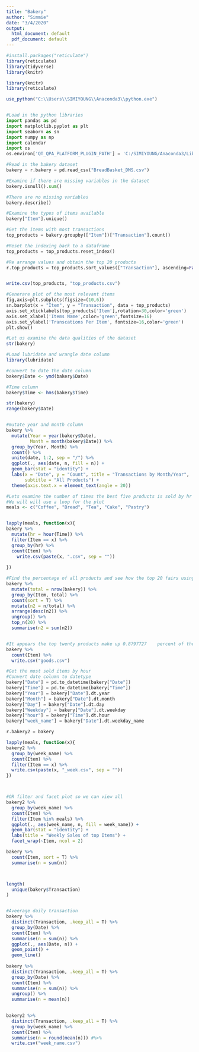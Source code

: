 ```yaml
---
title: "Bakery"
author: "Simmie"
date: "3/4/2020"
output:
  html_document: default
  pdf_document: default
---
```


```r
#install.packages("reticulate")
library(reticulate)
library(tidyverse)
library(knitr)
```


```r
library(knitr)
library(reticulate)

use_python("C:\\Users\\SIMIYOUNG\\Anaconda3\\python.exe")



```

```python
#Load in the python libraries
import pandas as pd
import matplotlib.pyplot as plt
import seaborn as sn
import numpy as np
import calendar
import os 
os.environ['QT_QPA_PLATFORM_PLUGIN_PATH'] = 'C:/SIMIYOUNG/Anaconda3/Library/plugins/platforms/Qt5Core.dll'
```

```python
#Read in the bakery dataset
bakery = r.bakery = pd.read_csv("BreadBasket_DMS.csv")
```



```python
#Examine if there are missing variables in the dataset
bakery.isnull().sum()

#There are no missing variables
bakery.describe()
```

```python
#Examine the types of items available
bakery["Item"].unique()

#Get the items with most transactions
top_products = bakery.groupby(["Item"])["Transaction"].count()

#Reset the indexing back to a dataframe
top_products = top_products.reset_index()

#Re arrange values and obtain the top 20 products
r.top_products = top_products.sort_values(["Transaction"], ascending=False).head(20)



```
```r
write.csv(top_products, "top_products.csv")
```

```python

#Generare plot of the most relevant items
fig,axis=plt.subplots(figsize=(10,6))
sn.barplot(x = "Item", y = "Transaction", data = top_products)
axis.set_xticklabels(top_products['Item'],rotation=30,color='green')
axis.set_xlabel('Items Name',color='green',fontsize=16)
axis.set_ylabel('Transcations Per Item', fontsize=16,color='green')
plt.show()
```


```r
#Let us examine the data qualities of the dataset
str(bakery)

#Load lubridate and wrangle date column
library(lubridate)

#convert to date the date column
bakery$Date <- ymd(bakery$Date)

#Time column
bakery$Time <- hms(bakery$Time)

```


```r
str(bakery)
range(bakery$Date)


#mutate year and month column
bakery %>% 
  mutate(Year = year(bakery$Date),
         Month = month(bakery$Date)) %>% 
  group_by(Year, Month) %>% 
  count() %>% 
  unite(date, 1:2, sep = "/") %>% 
  ggplot(., aes(date, n, fill = n)) +
  geom_bar(stat = "identity") +
  labs(x = "Date", y = "Count", title = "Transactions by Month/Year",
       subtitle = "All Products") +
  theme(axis.text.x = element_text(angle = 20))
```

```r
#Lets examine the number of times the best five products is sold by hr
#We will will use a loop for the plot
meals <- c("Coffee", "Bread", "Tea", "Cake", "Pastry")


lapply(meals, function(x){
bakery %>% 
  mutate(hr = hour(Time)) %>% 
  filter(Item == x) %>% 
  group_by(hr) %>% 
  count(Item) %>% 
    write.csv(paste(x, ".csv", sep = ""))
        
})
```


```r
#Find the percentage of all products and see how the top 20 fairs using the 80, 20 rule
bakery %>% 
  mutate(total = nrow(bakery)) %>% 
  group_by(Item, total) %>% 
  count(sort = T) %>% 
  mutate(n2 = n/total) %>% 
  arrange(desc(n2)) %>% 
  ungroup() %>% 
  top_n(20) %>% 
  summarise(n2 = sum(n2))


#It appears the top twenty products make up 0.8797727	 percent of the sales
bakery %>% 
  count(Item) %>% 
  write.csv("goods.csv")
```



```python
#Get the most sold items by hour
#Convert date column to datetype
bakery["Date"] = pd.to_datetime(bakery["Date"])
bakery["Time"] = pd.to_datetime(bakery["Time"])
bakery["Year"] = bakery["Date"].dt.year
bakery["Month"] = bakery["Date"].dt.month
bakery["Day"] = bakery["Date"].dt.day
bakery["Weekday"] = bakery["Date"].dt.weekday
bakery["hour"] = bakery["Time"].dt.hour
bakery["week_name"] = bakery["Date"].dt.weekday_name

r.bakery2 = bakery

```

```r
lapply(meals, function(x){
bakery2 %>% 
  group_by(week_name) %>% 
  count(Item) %>% 
  filter(Item == x) %>% 
  write.csv(paste(x, "_week.csv", sep = ""))
})



#OR filter and facet plot so we can view all 
bakery2 %>% 
  group_by(week_name) %>% 
  count(Item) %>% 
  filter(Item %in% meals) %>% 
  ggplot(., aes(week_name, n, fill = week_name)) +
  geom_bar(stat = "identity") +
  labs(title = "Weekly Sales of top Items") +
  facet_wrap(~Item, ncol = 2) 
```

```r
bakery %>% 
  count(Item, sort = T) %>% 
  summarise(n = sum(n))



length(
  unique(bakery$Transaction)
)


#Aveerage daily transaction
bakery %>% 
  distinct(Transaction, .keep_all = T) %>% 
  group_by(Date) %>% 
  count(Item) %>% 
  summarise(n = sum(n)) %>% 
  ggplot(., aes(Date, n)) +
  geom_point() +
  geom_line()
 
bakery %>% 
  distinct(Transaction, .keep_all = T) %>% 
  group_by(Date) %>% 
  count(Item) %>% 
  summarise(n = sum(n)) %>%
  ungroup() %>% 
  summarise(n = mean(n))
  

bakery2 %>% 
  distinct(Transaction, .keep_all = T) %>% 
  group_by(week_name) %>% 
  count(Item) %>% 
  summarise(n = round(mean(n))) #%>% 
  write.csv("week_name.csv")


```
